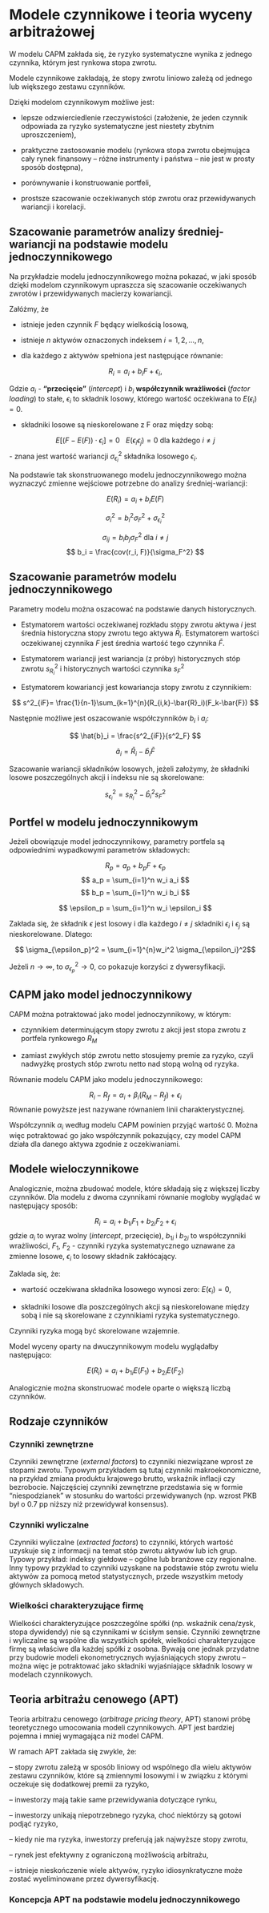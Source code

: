 # Modele czynnikowe i teoria wyceny arbitrażowej {#APT}

W modelu CAPM zakłada się, że ryzyko systematyczne wynika z jednego czynnika, którym jest rynkowa stopa zwrotu. 

Modele czynnikowe zakładają, że stopy zwrotu liniowo zależą od jednego lub większego zestawu czynników. 

Dzięki modelom czynnikowym możliwe jest:

- lepsze odzwierciedlenie rzeczywistości (założenie, że jeden czynnik odpowiada za ryzyko systematyczne jest niestety zbytnim uproszczeniem),

- praktyczne zastosowanie modelu (rynkowa stopa zwrotu obejmująca cały rynek finansowy -- różne instrumenty i państwa -- nie jest w prosty sposób dostępna),

- porównywanie i konstruowanie portfeli, 

- prostsze szacowanie oczekiwanych stóp zwrotu oraz przewidywanych wariancji i korelacji. 

## Szacowanie parametrów analizy średniej-wariancji na podstawie modelu jednoczynnikowego

Na przykładzie modelu jednoczynnikowego można pokazać, w jaki sposób dzięki modelom czynnikowym upraszcza się szacowanie oczekiwanych zwrotów i przewidywanych macierzy kowariancji. 

Załóżmy, że 

- istnieje jeden czynnik $F$ będący wielkością losową, 

- istnieje $n$ aktywów oznaczonych indeksem $i = 1, 2, ..., n$,  

- dla każdego z aktywów spełniona jest następujące równanie:

$$ R_i = a_i + b_i F + \epsilon_i, $$

Gdzie $a_i$ - __"przecięcie"__ (_intercept_) i $b_i$ __współczynnik wrażliwości__ (_factor loading_) to stałe, $\epsilon_i$ to składnik losowy, którego wartość oczekiwana to $E(\epsilon_i)=0$. 

- składniki losowe są nieskorelowane z F oraz między sobą: 

$$ E[(F-E(F))\cdot \epsilon_i]=0 \:\:\: E(\epsilon_i \epsilon_j)=0 \text{ dla każdego } i\ne j$$
- znana jest wartość wariancji $\sigma^2_{\epsilon_i}$ składnika losowego $\epsilon_i$. 

Na podstawie tak skonstruowanego modelu jednoczynnikowego można wyznaczyć zmienne wejściowe potrzebne do analizy średniej-wariancji:

$$ E(R_i) = a_i + b_i E(F) $$

$$ \sigma_i^2 = b_i^2 \sigma_F^2 + \sigma^2_{\epsilon_i}$$

$$ \sigma_{ij}=b_i b_j \sigma_F^2 \text{ dla } i\ne j$$
$$ b_i = \frac{cov(r_i, F)}{\sigma_F^2} $$

## Szacowanie parametrów modelu jednoczynnikowego

Parametry modelu można oszacować na podstawie danych historycznych. 

- Estymatorem wartości oczekiwanej rozkładu stopy zwrotu aktywa $i$ jest średnia historyczna stopy zwrotu tego aktywa $\bar{R}_i$. Estymatorem wartości oczekiwanej czynnika $F$ jest średnia wartość tego czynnika  $\bar{F}$. 

- Estymatorem wariancji jest wariancja (z próby) historycznych stóp zwrotu $s^2_{R_i}$ i historycznych wartości czynnika $s^2_F$

- Estymatorem kowariancji jest kowariancja stopy zwrotu z czynnikiem:

$$ s^2_{iF}= \frac{1}{n-1}\sum_{k=1}^{n}(R_{i,k}-\bar{R}_i)(F_k-\bar{F}) $$

Następnie możliwe jest oszacowanie współczynników $b_i$ i $a_i$:

$$ \hat{b}_i = \frac{s^2_{iF}}{s^2_F} $$

$$ \hat{a}_i = \bar{R}_i - \hat{b}_i \bar{F}$$

Szacowanie wariancji składników losowych, jeżeli założymy, że składniki losowe poszczególnych akcji i indeksu nie są skorelowane:

$$ s^2_{\epsilon_i} = s^2_{R_i} - \hat{b}_i^2 s^2_F$$

## Portfel w modelu jednoczynnikowym

Jeżeli obowiązuje model jednoczynnikowy, parametry portfela są odpowiednimi wypadkowymi parametrów składowych:

$$ R_p = a_p + b_p F + \epsilon_p $$
$$ a_p = \sum_{i=1}^n w_i a_i $$
$$ b_p = \sum_{i=1}^n w_i b_i $$

$$ \epsilon_p = \sum_{i=1}^n w_i \epsilon_i $$

Zakłada się, że składnik $\epsilon$ jest losowy i dla każdego $i \ne j$ składniki $\epsilon_i$ i $\epsilon_j$ są nieskorelowane. Dlatego:

$$ \sigma_{\epsilon_p}^2 = \sum_{i=1}^{n}w_i^2 \sigma_{\epsilon_i}^2$$

Jeżeli $n \to \infty$, to $\sigma_{\epsilon_p}^2 \to 0$, co pokazuje korzyści z dywersyfikacji. 

## CAPM jako model jednoczynnikowy 

CAPM można potraktować jako model jednoczynnikowy, w którym:

- czynnikiem determinującym stopy zwrotu z akcji jest stopa zwrotu z portfela rynkowego $R_M$

- zamiast zwykłych stóp zwrotu netto stosujemy premie za ryzyko, czyli nadwyżkę prostych stóp zwrotu netto nad stopą wolną od ryzyka. 

Równanie modelu CAPM jako modelu jednoczynnikowego:

$$ R_i - R_f = \alpha_i + \beta_i (R_M - R_f) + \epsilon_i $$
Równanie powyższe jest nazywane równaniem linii charakterystycznej. 

Współczynnik $\alpha_i$ według modelu CAPM powinien przyjąć wartość 0. Można więc potraktować go jako współczynnik pokazujący, czy model CAPM działa dla danego aktywa zgodnie z oczekiwaniami. 

## Modele wieloczynnikowe 

Analogicznie, można zbudować modele, które składają się z większej liczby czynników. Dla modelu z dwoma czynnikami równanie mogłoby wyglądać w następujący sposób:

$$ R_i = a_i + b_{1i} F_1 + b_{2i} F_2 + \epsilon_i $$
gdzie $a_i$ to wyraz wolny (_intercept_, przecięcie), $b_{1i}$ i $b_{2i}$ to współczynniki wrażliwości, $F_1$, $F_2$ - czynniki ryzyka systematycznego uznawane za zmienne losowe, $\epsilon_i$ to losowy składnik zakłócający.  

Zakłada się, że:

- wartość oczekiwana składnika losowego wynosi zero: $E(\epsilon_i)=0$, 

- składniki losowe dla poszczególnych akcji są nieskorelowane między sobą i nie są skorelowane z czynnikiami ryzyka systematycznego. 

Czynniki ryzyka mogą być skorelowane wzajemnie.

Model wyceny oparty na dwuczynnikowym modelu wyglądałby następująco:

$$  E(R_i) = a_i + b_{1i} E(F_1) + b_{2i} E(F_2) $$

Analogicznie można skonstruować modele oparte o większą liczbą czynników. 


## Rodzaje czynników 

### Czynniki zewnętrzne

Czynniki zewnętrzne (_external factors_) to czynniki niezwiązane wprost ze stopami zwrotu. Typowym przykładem są tutaj czynniki makroekonomiczne, na przykład zmiana produktu krajowego brutto, wskaźnik inflacji czy bezrobocie. Najczęściej czynniki zewnętrzne przedstawia się w formie "niespodzianek" w stosunku do wartości przewidywanych (np. wzrost PKB był o 0.7 pp niższy niż przewidywał konsensus). 

<!-- The Wall Street Journal for instance, regularly reports on surprises in interest rates, surprises in GNP, surprises in inflation and changes in the stock market indices. All of these are candidates for APT factors. Indeed, we may not actually need to identify the economy's risk factors. We only need to find a collection of things that together are good proxies for them. After the theoretical development of the APT, Chen, Roll and Ross set out on a quest for the factors. They found that a collection of four or five macro-economic series' that explained security returns fairly well. These factors turned out to be surprises in inflation, Surprises in GNP, surprises in investor confidence (measured by the corporate bond premium) and shifts in the yield curve. In general these do as good a job at explaining returns as the S&P; index. Of course, no one really knows if these are the "true" factors. 

https://web.archive.org/web/20160303190739/http://viking.som.yale.edu/will/finman540/classnotes/class6.html

-->

### Czynniki wyliczalne

Czynniki wyliczalne (_extracted factors_) to czynniki, których wartość uzyskuje się z informacji na temat stóp zwrotu aktywów lub ich grup. Typowy przykład: indeksy giełdowe -- ogólne lub branżowe czy regionalne. Inny typowy przykład to czynniki uzyskane na podstawie stóp zwrotu wielu aktywów za pomocą metod statystycznych, przede wszystkim metody głównych składowych. 

### Wielkości charakteryzujące firmę

Wielkości charakteryzujące poszczególne spółki (np. wskaźnik cena/zysk, stopa dywidendy) nie są czynnikami w ścisłym sensie. Czynniki zewnętrzne i wyliczalne są wspólne dla wszystkich spółek, wielkości charakteryzujące firmę są właściwe dla każdej spółki z osobna. Bywają one jednak przydatne przy budowie modeli ekonometrycznych wyjaśniających stopy zwrotu -- można więc je potraktować jako składniki wyjaśniające składnik losowy w modelach czynnikowych.  

## Teoria arbitrażu cenowego (APT)

Teoria arbitrażu cenowego (_arbitrage pricing theory_, APT) stanowi próbę teoretycznego umocowania modeli czynnikowych. APT jest bardziej pojemna i mniej wymagająca niż model CAPM. 

W ramach APT zakłada się zwykle, że: 

-- stopy zwrotu zależą w sposób liniowy od wspólnego dla wielu aktywów zestawu czynników, które są zmiennymi losowymi i w związku z którymi oczekuje się dodatkowej premii za ryzyko,  

-- inwestorzy mają takie same przewidywania dotyczące rynku,

-- inwestorzy unikają niepotrzebnego ryzyka, choć niektórzy są gotowi podjąć ryzyko, 

-- kiedy nie ma ryzyka, inwestorzy preferują jak najwyższe stopy zwrotu, 

-- rynek jest efektywny z ograniczoną możliwością arbitrażu, 

-- istnieje nieskończenie wiele aktywów, ryzyko idiosynkratyczne może zostać wyeliminowane przez dywersyfikację. 

### Koncepcja APT na podstawie modelu jednoczynnikowego
<!--
Załóżmy, że jest tylko jeden czynnik ryzyka $F$. Załóżmy również, że jesteśmy w stanie wyeliminować ryzyko idiosynkratyczne tworząc dobrze zdywersyfikowane portfele z wielu aktywów. 

Utworzono dwa dobrze zdywersyfikowane portfele U i V, których stopy zwrotu zależą tylko od wartości czynnika F:

$$ R_U = a_U + b_U F$$

$$ R_V = a_V + b_V F$$

Jeżeli nie istnieją możliwości arbitrażu, $a_U$, $b_U$, $a_V$ i $b_V$ są ze sobą powiązane poprzez stopę wolną od ryzyka $\lambda_0 = R_f$:

$$ $$

-->

<!--## Model Famy-Frencha-->

